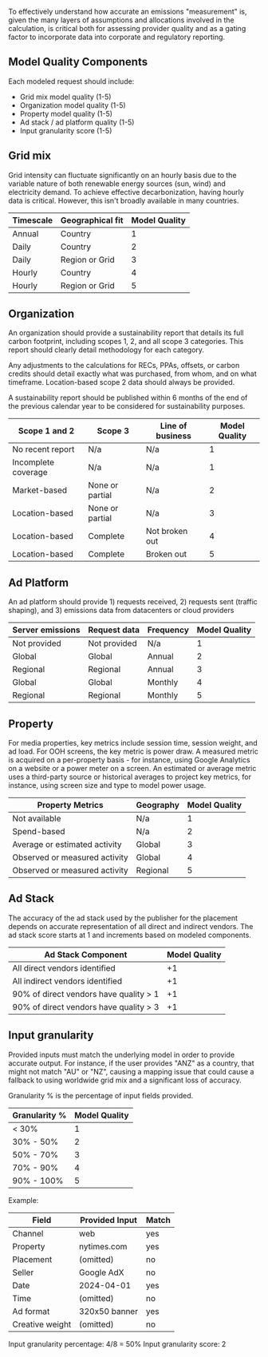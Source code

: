 To effectively understand how accurate an emissions "measurement" is, given the many layers of assumptions and allocations involved in the calculation, is critical both for assessing provider quality and as a gating factor to incorporate data into corporate and regulatory reporting.

## Model Quality Components

Each modeled request should include:
- Grid mix model quality (1-5)
- Organization model quality (1-5) 
- Property model quality (1-5)
- Ad stack / ad platform quality (1-5)
- Input granularity score (1-5)

## Grid mix

Grid intensity can fluctuate significantly on an hourly basis due to the variable nature of both renewable energy sources (sun, wind) and electricity demand. To achieve effective decarbonization, having hourly data is critical. However, this isn't broadly available in many countries.

| Timescale | Geographical fit | Model Quality |
| --------- | ---------------- | ------------- |
| Annual    | Country          | 1             |
| Daily     | Country          | 2             |
| Daily     | Region or Grid   | 3             |
| Hourly    | Country          | 4             |
| Hourly    | Region or Grid   | 5             |

## Organization

An organization should provide a sustainability report that details its full carbon footprint, including scopes 1, 2, and all scope 3 categories. This report should clearly detail methodology for each category.

Any adjustments to the calculations for RECs, PPAs, offsets, or carbon credits should detail exactly what was purchased, from whom, and on what timeframe. Location-based scope 2 data should always be provided.

A sustainability report should be published within 6 months of the end of the previous calendar year to be considered for sustainability purposes.

| Scope 1 and 2       | Scope 3         | Line of business | Model Quality |
| ------------------- | --------------- | ---------------- | ------------- |
| No recent report    | N/a             | N/a              | 1             |
| Incomplete coverage | N/a             | N/a              | 1             |
| Market-based        | None or partial | N/a              | 2             |
| Location-based      | None or partial | N/a              | 3             |
| Location-based      | Complete        | Not broken out   | 4             |
| Location-based      | Complete        | Broken out       | 5             |

## Ad Platform

An ad platform should provide 1) requests received, 2) requests sent (traffic shaping), and 3) emissions data from datacenters or cloud providers

| Server emissions | Request data | Frequency | Model Quality |
| ---------------- | ------------ | --------- | ------------- |
| Not provided     | Not provided | N/a       | 1             |
| Global           | Global       | Annual    | 2             |
| Regional         | Regional     | Annual    | 3             |
| Global           | Global       | Monthly   | 4             |
| Regional         | Regional     | Monthly   | 5             |

## Property

For media properties, key metrics include session time, session weight, and ad load. For OOH screens, the key metric is power draw. A measured metric is acquired on a per-property basis - for instance, using Google Analytics on a website or a power meter on a screen. An estimated or average metric uses a third-party source or historical averages to project key metrics, for instance, using screen size and type to model power usage.

| Property Metrics              | Geography | Model Quality   |
| ----------------------------- | ----------- | ------------- |
| Not available                 | N/a         | 1             |
| Spend-based                   | N/a         | 2             |
| Average or estimated activity | Global      | 3             |
| Observed or measured activity | Global      | 4             |
| Observed or measured activity | Regional    | 5             |

## Ad Stack

The accuracy of the ad stack used by the publisher for the placement depends on accurate representation of all direct and indirect vendors. The ad stack score starts at 1 and increments based on modeled components.

| Ad Stack Component                        | Model Quality |
| ----------------------------------------- | ------------- |
| All direct vendors identified             | +1            |
| All indirect vendors identified           | +1            |
| 90% of direct vendors have quality > 1    | +1            |
| 90% of direct vendors have quality > 3    | +1            |

## Input granularity

Provided inputs must match the underlying model in order to provide accurate output. For instance, if the user provides "ANZ" as a country, that might not match "AU" or "NZ", causing a mapping issue that could cause a fallback to using worldwide grid mix and a significant loss of accuracy.

Granularity % is the percentage of input fields provided.

| Granularity % | Model Quality |
| ------------- | ------------- |
| < 30%         | 1             |
| 30% - 50%     | 2             |
| 50% - 70%     | 3             |
| 70% - 90%     | 4             |
| 90% - 100%    | 5             |

Example:

| Field           | Provided Input | Match   |
| --------------- | -------------- | ------- |
| Channel         | web            | yes     |
| Property        | nytimes.com    | yes     |
| Placement       | (omitted)      | no      |
| Seller          | Google AdX     | no      |
| Date            | 2024-04-01     | yes     |
| Time            | (omitted)      | no      |
| Ad format       | 320x50 banner  | yes     |
| Creative weight | (omitted)      | no      |

Input granularity percentage: 4/8 = 50% 
Input granularity score: 2
